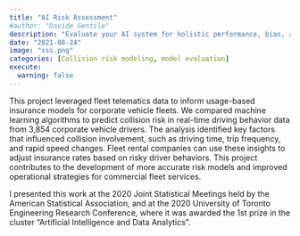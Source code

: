 ```yaml
---
title: "AI Risk Assessment"
#author: "Davide Gentile"
description: "Evaluate your AI system for holistic performance, bias, and regulatory compliance."
date: "2021-08-24"
image: "sss.png"
categories: [Collision risk modeling, model evaluation]
execute:
  warning: false
---
```


This project leveraged fleet telematics data to inform usage-based insurance models for corporate vehicle fleets. We compared machine learning algorithms to predict collision risk in real-time driving behavior data from 3,854 corporate vehicle drivers. The analysis identified key factors that influenced collision involvement, such as driving time, trip frequency, and rapid speed changes. Fleet rental companies can use these insights to adjust insurance rates based on risky driver behaviors. This project contributes to the development of more accurate risk models and improved operational strategies for commercial fleet services.

I presented this work at the 2020 Joint Statistical Meetings held by the American Statistical Association, and at the 2020 University of Toronto Engineering Research Conference, where it was awarded the 1st prize in the cluster "Artificial Intelligence and Data Analytics".

